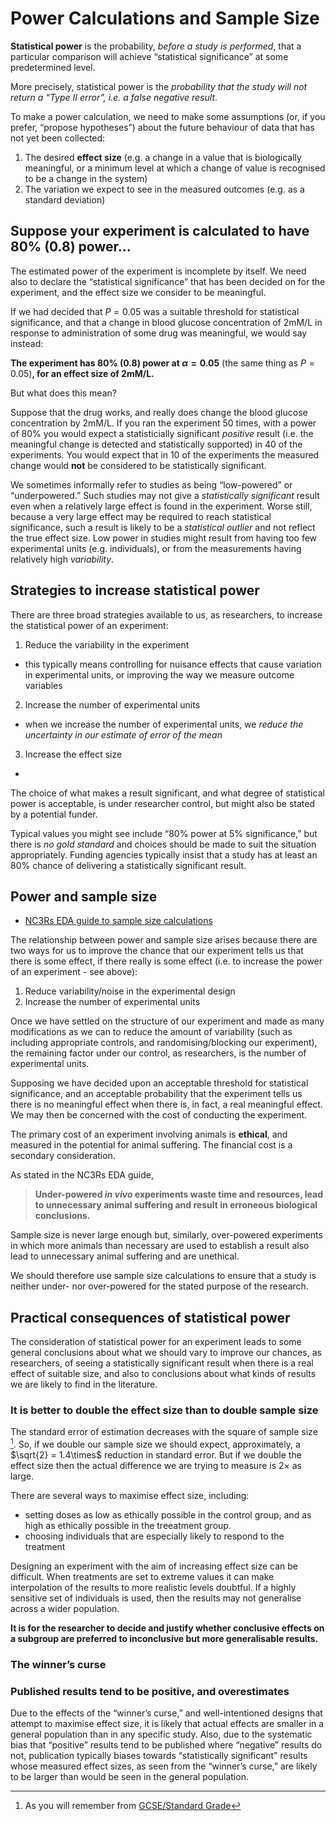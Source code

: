 # Power Calculations and Sample Size {#sec-power-calculations}

**Statistical power** is the probability, _before a study is performed_, that a particular comparison will achieve "statistical significance" at some predetermined level.

More precisely, statistical power is the _probability that the study will not return a "Type II error", i.e. a false negative result_.

To make a power calculation, we need to make some assumptions (or, if you prefer, "propose hypotheses") about the future behaviour of data that has not yet been collected:

1. The desired **effect size** (e.g. a change in a value that is biologically meaningful, or a minimum level at which a change of value is recognised to be a change in the system)
2. The variation we expect to see in the measured outcomes (e.g. as a standard deviation)

::: {.callout-tip}
## Suppose your experiment is calculated to have 80% (0.8) power… 

The estimated power of the experiment is incomplete by itself. We need also to declare the "statistical significance" that has been decided on for the experiment, and the effect size we consider to be meaningful. 

If we had decided that $P=0.05$ was a suitable threshold for statistical significance, and that a change in blood glucose concentration of 2mM/L in response to administration of some drug was meaningful, we would say instead: 

**The experiment has 80% (0.8) power at $\alpha = 0.05$** (the same thing as $P = 0.05$)**, for an effect size of 2mM/L.**

But what does this mean?

Suppose that the drug works, and really does change the blood glucose concentration by 2mM/L. If you ran the experiment 50 times, with a power of 80% you would expect a statisticially significant _positive_ result (i.e. the meaningful change is detected and statistically supported) in 40 of the experiments. You would expect that in 10 of the experiments the measured change would **not** be considered to be statistically significant.
:::

We sometimes informally refer to studies as being "low-powered" or "underpowered." Such studies may not give a _statistically significant_ result even when a relatively large effect is found in the experiment. Worse still, because a very large effect may be required to reach statistical significance, such a result is likely to be a _statistical outlier_ and not reflect the true effect size. Low power in studies might result from having too few experimental units (e.g. individuals), or from the measurements having relatively high _variability_.

::: {.callout-important}
## Strategies to increase statistical power

There are three broad strategies available to us, as researchers, to increase the statistical power of an experiment:

1. Reduce the variability in the experiment
  - this typically means controlling for nuisance effects that cause variation in experimental units, or improving the way we measure outcome variables
2. Increase the number of experimental units
  - when we increase the number of experimental units, we _reduce the uncertainty in our estimate of error of the mean_
3. Increase the effect size
  - 
:::

::: {.callout-warning}
The choice of what makes a result significant, and what degree of statistical power is acceptable, is under researcher control, but might also be stated by a potential funder.

Typical values you might see include "80% power at 5% significance," but there is _no gold standard_ and choices should be made to suit the situation appropriately. Funding agencies typically insist that a study has at least an 80% chance of delivering a statistically significant result.
:::

## Power and sample size

- [NC3Rs EDA guide to sample size calculations](https://eda.nc3rs.org.uk/experimental-design-group)

The relationship between power and sample size arises because there are two ways for us to improve the chance that our experiment tells us that there is some effect, if there really is some effect (i.e. to increase the power of an experiment - see above):

1. Reduce variability/noise in the experimental design
2. Increase the number of experimental units

Once we have settled on the structure of our experiment and made as many modifications as we can to reduce the amount of variability (such as including appropriate controls, and randomising/blocking our experiment), the remaining factor under our control, as researchers, is the number of experimental units.

Supposing we have decided upon an acceptable threshold for statistical significance, and an acceptable probability that the experiment tells us there is no meaningful effect when there is, in fact, a real meaningful effect. We may then be concerned with the cost of conducting the experiment.

::: {.callout-important}
The primary cost of an experiment involving animals is **ethical**, and measured in the potential for animal suffering. The financial cost is a secondary consideration.

As stated in the NC3Rs EDA guide,

> **Under-powered _in vivo_ experiments waste time and resources, lead to unnecessary animal suffering and result in erroneous biological conclusions.**

Sample size is never large enough but, similarly, over-powered experiments in which more animals than necessary are used to establish a result also lead to unnecessary animal suffering and are unethical.
:::

We should therefore use sample size calculations to ensure that a study is neither under- nor over-powered for the stated purpose of the research.

## Practical consequences of statistical power

The consideration of statistical power for an experiment leads to some general conclusions about what we should vary to improve our chances, as researchers, of seeing a statistically significant result when there is a real effect of suitable size, and also to conclusions about what kinds of results we are likely to find in the literature.

### It is better to double the effect size than to double sample size

The standard error of estimation decreases with the square of sample size [^1]. So, if we double our sample size we should expect, approximately, a $\sqrt{2} = 1.4\times$ reduction in standard error. But if we double the effect size then the actual difference we are trying to measure is $2\times$ as large.

[^1]: As you will remember from [GCSE/Standard Grade](https://www.bbc.co.uk/bitesize/guides/zcjv4wx/revision/2)

::: {.callout-tip}
There are several ways to maximise effect size, including:

- setting doses as low as ethically possible in the control group, and as high as ethically possible in the treeatment group.
- choosing individuals that are especially likely to respond to the treatment
:::

Designing an experiment with the aim of increasing effect size can be difficult. When treatments are set to extreme values it can make interpolation of the results to more realistic levels doubtful. If a highly sensitive set of individuals is used, then the results may not generalise across a wider population. 

**It is for the researcher to decide and justify whether conclusive effects on a subgroup are preferred to inconclusive but more generalisable results.**

### The winner's curse


### Published results tend to be positive, and overestimates

Due to the effects of the "winner's curse," and well-intentioned designs that attempt to maximise effect size, it is likely that actual effects are smaller in a general population than in any specific study. Also, due to the systematic bias that "positive" results tend to be published where "negative" results do not, publication typically biases towards "statistically significant" results whose measured effect sizes, as seen from the "winner's curse," are likely to be larger than would be seen in the general population.